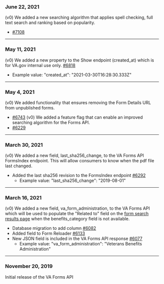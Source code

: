 ### June 22, 2021
(v0) We added a new searching algorithm that applies spell checking, full text search and ranking based on popularity.
* [#7108](https://github.com/department-of-veterans-affairs/vets-api/pull/7108)
---

### May 11, 2021
(v0) We added a new property to the Show endpoint (created_at) which is for VA.gov internal use only. [#6818](https://github.com/department-of-veterans-affairs/vets-api/pull/6818)
  * Example value: "created_at": "2021-03-30T16:28:30.333Z"
---

### May 4, 2021
(v0) We added functionality that ensures removing the Form Details URL from unpublished forms.
*  [#6743](https://github.com/department-of-veterans-affairs/vets-api/pull/6743)
(v0) We added a feature flag that can enable an improved searching algorithm for the Forms API.
*  [#6229](https://github.com/department-of-veterans-affairs/vets-api/pull/6229)

---

### March 30, 2021
(v0) We added a new field, last_sha256_change, to the VA Forms API FormsIndex endpoint. This will allow consumers to know when the pdf file last changed.
* Added the last sha256 revision to the FormsIndex endpoint [#6292](https://github.com/department-of-veterans-affairs/vets-api/pull/6292)
  * Example value: "last_sha256_change": "2019-08-01"

---

### March 16, 2021
(v0) We added a new field, va_form_administration, to the VA Forms API which will be used to populate the "Related to" field on the [form search results page](https://www.va.gov/find-forms/) when the benefits_category field is not available.
* Database migration to add column [#6082](https://github.com/department-of-veterans-affairs/vets-api/pull/6082)
* Added field to Form Reloader [#6133](https://github.com/department-of-veterans-affairs/vets-api/pull/6133)
* New JSON field is included in the VA Forms API response [#6077](https://github.com/department-of-veterans-affairs/vets-api/pull/6077)
  * Example value: "va_form_administration": "Veterans Benefits Administration"

---

### November 20, 2019
Initial release of the VA Forms API



